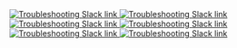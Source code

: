 

<Row>
  <Column>
    <a className="storybook__link--image" href="https://app.slack.com/client/T1V6D3RT7/CRV39QKP0" rel="noopener noreferrer" target="_blank">
      <img alt="Troubleshooting Slack link" src={menu2} />
    </a>
  </Column>

<Column>
  <a
    className="storybook__link--image"
    href="https://app.slack.com/client/T1V6D3RT7/CRV39QKP0"
    rel="noopener noreferrer"
    target="_blank"
  >
    <img alt="Troubleshooting Slack link" src={menu2} />
  </a>
</Column>

<Column>
  <a
    className="storybook__link--image"
    href="https://app.slack.com/client/T1V6D3RT7/CRV39QKP0"
    rel="noopener noreferrer"
    target="_blank"
  >
    <img alt="Troubleshooting Slack link" src={menu2} />
  </a>
</Column>

</Row>

<Row>
  <Column>
    <a className="storybook__link--image" href="https://app.slack.com/client/T1V6D3RT7/CRV39QKP0" rel="noopener noreferrer" target="_blank">
      <img alt="Troubleshooting Slack link" src={menu2} />
    </a>
  </Column>

<Column>
  <a
    className="storybook__link--image"
    href="https://app.slack.com/client/T1V6D3RT7/CRV39QKP0"
    rel="noopener noreferrer"
    target="_blank"
  >
    <img alt="Troubleshooting Slack link" src={menu2} />
  </a>
</Column>

   <Column>
    <a className="storybook__link--image" href="https://app.slack.com/client/T1V6D3RT7/CRV39QKP0" rel="noopener noreferrer" target="_blank">
      <img alt="Troubleshooting Slack link" src={menu2} />
    </a>
  </Column>
</Row>
